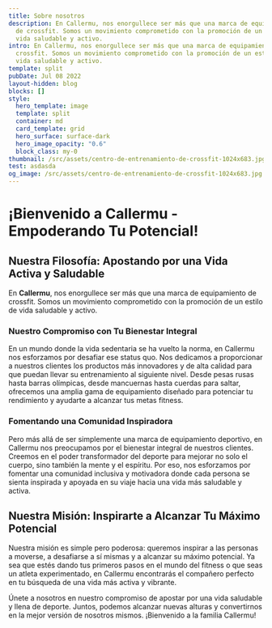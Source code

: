 ```yaml
---
title: Sobre nosotros
description: En Callermu, nos enorgullece ser más que una marca de equipamiento
  de crossfit. Somos un movimiento comprometido con la promoción de un estilo de
  vida saludable y activo.
intro: En Callermu, nos enorgullece ser más que una marca de equipamiento de
  crossfit. Somos un movimiento comprometido con la promoción de un estilo de
  vida saludable y activo.
template: split
pubDate: Jul 08 2022
layout-hidden: blog
blocks: []
style:
  hero_template: image
  template: split
  container: md
  card_template: grid
  hero_surface: surface-dark
  hero_image_opacity: "0.6"
  block_class: my-0
thumbnail: /src/assets/centro-de-entrenamiento-de-crossfit-1024x683.jpg
test: asdasda
og_image: /src/assets/centro-de-entrenamiento-de-crossfit-1024x683.jpg
---
```

# **¡Bienvenido a Callermu - Empoderando Tu Potencial!**

## Nuestra Filosofía: Apostando por una Vida Activa y Saludable

En **Callermu**, nos enorgullece ser más que una marca de equipamiento de crossfit. Somos un movimiento comprometido con la promoción de un estilo de vida saludable y activo.

### Nuestro Compromiso con Tu Bienestar Integral

En un mundo donde la vida sedentaria se ha vuelto la norma, en Callermu nos esforzamos por desafiar ese status quo. Nos dedicamos a proporcionar a nuestros clientes los productos más innovadores y de alta calidad para que puedan llevar su entrenamiento al siguiente nivel. Desde pesas rusas hasta barras olímpicas, desde mancuernas hasta cuerdas para saltar, ofrecemos una amplia gama de equipamiento diseñado para potenciar tu rendimiento y ayudarte a alcanzar tus metas fitness.

### Fomentando una Comunidad Inspiradora

Pero más allá de ser simplemente una marca de equipamiento deportivo, en Callermu nos preocupamos por el bienestar integral de nuestros clientes. Creemos en el poder transformador del deporte para mejorar no solo el cuerpo, sino también la mente y el espíritu. Por eso, nos esforzamos por fomentar una comunidad inclusiva y motivadora donde cada persona se sienta inspirada y apoyada en su viaje hacia una vida más saludable y activa.

## Nuestra Misión: Inspirarte a Alcanzar Tu Máximo Potencial

Nuestra misión es simple pero poderosa: queremos inspirar a las personas a moverse, a desafiarse a sí mismas y a alcanzar su máximo potencial. Ya sea que estés dando tus primeros pasos en el mundo del fitness o que seas un atleta experimentado, en Callermu encontrarás el compañero perfecto en tu búsqueda de una vida más activa y vibrante.

Únete a nosotros en nuestro compromiso de apostar por una vida saludable y llena de deporte. Juntos, podemos alcanzar nuevas alturas y convertirnos en la mejor versión de nosotros mismos. ¡Bienvenido a la familia Callermu!
